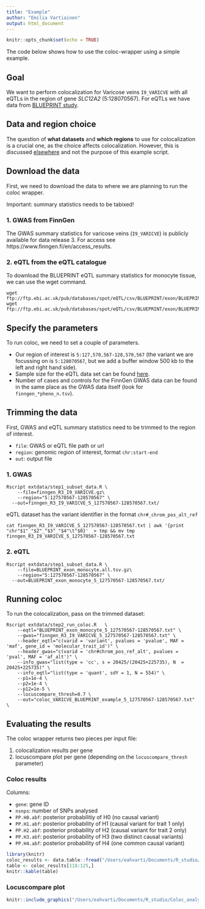 ```yaml
---
title: "Example"
author: "Emilia Vartiainen"
output: html_document
---
```


```r
knitr::opts_chunk$set(echo = TRUE)
```

The code below shows how to use the coloc-wrapper using a simple example.

## Goal 

We want to perform colocalization for Varicose veins `I9_VARICVE` with all eQTLs in the region of gene *SLC12A2* (5:128070567). For eQTLs we have data from [BLUEPRINT study](http://www.ebi.ac.uk/eqtl/Studies/).

## Data and region choice

The question of **what datasets** and **which regions** to use for colocalization is a crucial one, as the choice affects colocalization. However, this is discussed [elsewhere]( https://doi.org/10.1371/journal.pgen.1008720
) and not the purpose of this example script. 

## Download the data

First, we need to download the data to where we are planning to run the coloc wrapper. 

Important: summary statistics needs to be tabixed!

### 1. GWAS from FinnGen

The GWAS summary statistics for varicose veins (`I9_VARICVE`) is publicly available for data release 3. For access see https://www.finngen.fi/en/access_results.  

### 2. eQTL from the eQTL catalogue 

To download the BLUEPRINT eQTL summary statistics for monocyte tissue, we can use the wget command. 

```
wget ftp://ftp.ebi.ac.uk/pub/databases/spot/eQTL/csv/BLUEPRINT/exon/BLUEPRINT_exon_monocyte.all.tsv.gz
wget ftp://ftp.ebi.ac.uk/pub/databases/spot/eQTL/csv/BLUEPRINT/exon/BLUEPRINT_exon_monocyte.all.tsv.gz.tbi
```

## Specify the parameters
To run coloc, we need to set a couple of parameters. 

- Our region of interest is `5:127,570,567-128,570,567` (the variant we are focussing on is `5:128070567`, but we add a buffer window 500 kb to the left and right hand side).
- Sample size for the eQTL data set can be found [here](https://www.ebi.ac.uk/eqtl/Studies/). 
- Number of cases and controls for the FinnGen GWAS data can be found in the same place as the GWAS data itself (look for `finngen_*pheno_n.tsv`).


## Trimming the data
First, GWAS and eQTL summary statistics need to be trimmed to the region of interest. 

- `file`: GWAS or eQTL file path or url
- `region`: genomic region of interest, format `chr:start-end`
- `out`: output file 

### 1. GWAS
```
Rscript extdata/step1_subset_data.R	\
	--file=finngen_R3_I9_VARICVE.gz\
	--region="5:127570567-128570567" \
  --out=finngen_R3_I9_VARICVE_5_127570567-128570567.txt/
```

eQTL dataset has the variant identifier in the format `chr#_chrom_pos_alt_ref`

```
cat finngen_R3_I9_VARICVE_5_127570567-128570567.txt | awk '{print "chr"$1"_"$2"_"$3"_"$4"\t"$0}'  > tmp && mv tmp finngen_R3_I9_VARICVE_5_127570567-128570567.txt
```

### 2. eQTL
```
Rscript extdata/step1_subset_data.R	\
	--file=BLUEPRINT_exon_monocyte.all.tsv.gz\
	--region="5:127570567-128570567" \
  --out=BLUEPRINT_exon_monocyte_5_127570567-128570567.txt/
```


## Running coloc

To run the colocalization, pass on the trimmed dataset: 

```
Rscript extdata/step2_run_coloc.R	\
	--eqtl="BLUEPRINT_exon_monocyte_5_127570567-128570567.txt" \
	--gwas="finngen_R3_I9_VARICVE_5_127570567-128570567.txt" \
	--header_eqtl="c(varid = 'variant', pvalues = 'pvalue', MAF = 'maf', gene_id = 'molecular_trait_id')" \
	--header_gwas="c(varid = 'chr#chrom_pos_ref_alt', pvalues = 'pval', MAF = 'af_alt')" \
	--info_gwas="list(type = 'cc', s = 20425/(20425+225735), N  = 20425+225735)" \
	--info_eqtl="list(type = 'quant', sdY = 1, N = 554)" \
	--p1=1e-4 \
	--p2=1e-4 \
	--p12=1e-5 \
	--locuscompare_thresh=0.7 \
	--out="coloc_VARICVE_BLUEPRINT_example_5_127570567-128570567.txt" \
```

## Evaluating the results

The coloc wrapper returns two pieces per input file: 

1. colocalization results per gene
2. locuscompare plot per gene (depending on the `locuscompare_thresh` parameter)

### Coloc results
Columns:

- `gene`: gene ID
- `nsnps`: number of SNPs analysed
- `PP.H0.abf`: posterior probabilitiy of H0 (no causal variant)
- `PP.H1.abf`: posterior probability of H1 (causal variant for trait 1 only)
- `PP.H2.abf`: posterior probability of H2 (causal variant for trait 2 only)
- `PP.H3.abf`: posterior probability of H3 (two distinct causal variants)
- `PP.H4.abf`: posterior probability of H4 (one common causal variant)

```r
library(knitr)
coloc_results <- data.table::fread("/Users/eahvarti/Documents/R_studio/Coloc_analysis/TESTING/coloc_VARICVE_BLUEPRINT_example_5_127570567-128570567.txt", sep = "\t")
table <- coloc_results[118:125,]
knitr::kable(table)
```

### Locuscompare plot

```r
knitr::include_graphics("/Users/eahvarti/Documents/R_studio/Coloc_analysis/TESTING/coloc_VARICVE_BLUEPRINT_example_5_128070567_128070567_locuscompare_ENSG00000064651.14_5_127570567-128570567.png")
```











